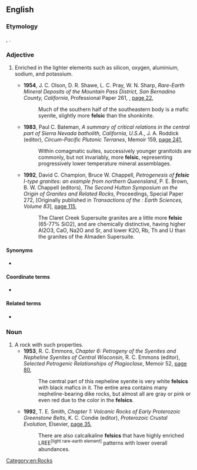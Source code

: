 ==English==

===Etymology===
{{blend|en|feldspar|silica}}, {{suf|en||ic}}.

===Adjective===
{{en-adj}}

# {{lb|en|mineralogy}} Enriched in the lighter elements such as silicon, oxygen, aluminium, sodium, and potassium.
#* '''1954''', J. C. Olson, D. R. Shawe, L. C. Pray, W. N. Sharp, ''Rare-Earth Mineral Deposits of the Mountain Pass District, San Bernadino County, California'', {{w|U.S. Geological Survey}} Professional Paper 261, {{w|United States Department of the Interior|U.S. Department of the Interior}}, [https://books.google.com.au/books?id=vEtXAAAAMAAJ&pg=PA22&dq=%22more%7Cmost+felsic%22&hl=en&sa=X&ved=0ahUKEwjG-9vZ7p_jAhW0H7cAHRDaCHUQ6AEINjAD#v=onepage&q=%22more%7Cmost%20felsic%22&f=false page 22],
#*: Much of the southern half of the southeastern body is a mafic syenite, slightly more '''felsic''' than the shonkinite.
#* '''1983''', Paul C. Bateman, ''A summary of critical relations in the central part of Sierra Nevada batholith, California, U.S.A.'', J. A. Roddick (editor), ''Circum-Pacific Plutonic Terranes'', {{w|Geological Society of America}} Memoir 159, [https://books.google.com.au/books?id=TMnQndCxVzMC&pg=PA241&dq=%22more%7Cmost+felsic%22&hl=en&sa=X&ved=0ahUKEwjG-9vZ7p_jAhW0H7cAHRDaCHUQ6AEIUjAJ#v=onepage&q=%22more%7Cmost%20felsic%22&f=false page 241],
#*: Within comagmatic suites, successively younger granitoids are commonly, but not invariably, more '''felsic''', representing progressively lower temperature mineral assemblages.
#* '''1992''', David C. Champion, Bruce W. Chappell, ''Petrogenesis of '''felsic''' I-type granites: an example from northern Queensland'', P. E. Brown, B. W. Chappell (editors), ''The Second Hutton Symposium on the Origin of Granites and Related Rocks'', Proceedings, {{w|Geological Society of America}} Special Paper 272, [Originally published in ''Transactions of the {{w|Royal Society of Edinburgh}}: Earth Sciences, Volume 83''], [https://books.google.com.au/books?id=tUgCAQAAQBAJ&pg=PA115&dq=%22more%7Cmost+felsic%22&hl=en&sa=X&ved=0ahUKEwjG-9vZ7p_jAhW0H7cAHRDaCHUQ6AEIMTAC#v=onepage&q=%22more%7Cmost%20felsic%22&f=false page 115],
#*: The Claret Creek Supersuite granites are a little more '''felsic''' (65-77% <chem>SiO2</chem>), and are chemically distinctive, having higher <chem>Al2O3</chem>, <chem>CaO</chem>, <chem>Na2O</chem> and <chem>Sr</chem>, and lower <chem>K2O</chem>, <chem>Rb</chem>, <chem>Th</chem> and <chem>U</chem> than the granites of the Almaden Supersuite.

====Synonyms====
* {{l|en|acidic}}

====Coordinate terms====
* {{l|en|mafic}}

====Related terms====
* {{l|en|felsite}}

===Noun===
{{en-noun}}

# A rock with such properties.
#* '''1953''', R. C. Emmons, ''Chapter 6: Petrogeny of the Syenites and Nepheline Syenites of Central Wisconsin'', R. C. Emmons (editor), ''Selected Petrogenic Relationships of Plagioclase'', {{w|Geological Society of America}} Memoir 52, [https://books.google.com.au/books?id=C0hIKuD4tg8C&pg=PA80&dq=%22felsics%22&hl=en&sa=X&ved=0ahUKEwjh1OiZ_5_jAhXDXCsKHZg-AngQ6AEIRzAG#v=onepage&q=%22felsics%22&f=false page 80],
#*: The central part of this nepheline syenite is very white '''felsics''' with black mafics in it. The entire area contains many nepheline-bearing dike rocks, but almost all are gray or pink or even red due to the color in the '''felsics'''.
#* '''1992''', T. E. Smith, ''Chapter 1: Volcanic Rocks of Early Proterozoic Greenstone Belts'', K. C. Condie (editor), ''Proterozoic Crustal Evolution'', Elsevier, [https://books.google.com.au/books?id=nHfwi-mXYgIC&pg=PA35&dq=%22felsics%22&hl=en&sa=X&ved=0ahUKEwjh1OiZ_5_jAhXDXCsKHZg-AngQ6AEIdTAP#v=onepage&q=%22felsics%22&f=false page 35],
#*: There are also calcalkaline '''felsics''' that have highly enriched LREE<sup>[light rare-earth element]</sup> patterns with lower overall abundances.

[[Category:en:Rocks]]